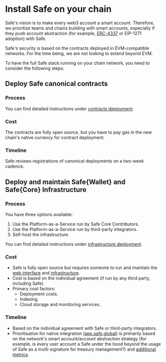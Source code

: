 
# Install Safe on your chain

Safe's vision is to make every web3 account a smart account. Therefore, we prioritize teams and chains building with smart accounts, especially if they push account abstraction (for example, [ERC-4337](../advanced/erc-4337/4337-safe.mdx) or EIP-1271 adoption) with Safe.

Safe's security is based on the contracts deployed in EVM-compatible networks. For the time being, we are not looking to extend beyond EVM.

To have the full Safe stack running on your chain network, you need to consider the following steps:


## Deploy Safe canonical contracts

### Process

You can find detailed instructions under [contracts deployment](../smart-contracts/smart-account-deployment.mdx).

### Cost

The contracts are fully open source, but you have to pay gas in the new chain's native currency for contract deployment.

### Timeline

Safe reviews registrations of canonical deployments on a two-week cadence.

## Deploy and maintain Safe\{Wallet\} and Safe\{Core\} Infrastructure

### Process

You have three options available:

1. Use the Platform-as-a-Service run by Safe Core Contributors.
2. Use the Platform-as-a-Service run by third-party integrators.
3. Self-host the infrastructure.

You can find detailed instructions under [infrastructure deployment](./safe-infrastructure-deployment.mdx). 

### Cost

- Safe is fully open source but requires someone to run and maintain the [web interface](https://github.com/safe-global/safe-wallet-web) and [infrastructure](https://github.com/safe-global/safe-infrastructure/blob/main/docs/running_production.md).
- Cost is based on the individual agreement (if run by any third party, including Safe).
- Primary cost factors:
  - Deployment costs.
  - Indexing.
  - Cloud storage and monitoring services.

### Timeline

- Based on the individual agreement with Safe or third-party integrators.
- Prioritisation for native integration ([app.safe.global](https://app.safe.global)) is primarily based on the network's smart account/account abstraction strategy (for example, is every user account a Safe under the hood beyond the usage of Safe as a multi-signature for treasury management?) and [additional metrics](https://noteforms.com/forms/request-safe-ui-and-infra-support-4weugt).